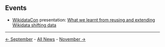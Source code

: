 <!-- LANG:EN, title="October 2019"-->

== Events ==

* [https://www.wikidata.org/wiki/Wikidata:WikidataCon_2019/Program WikidataCon] presentation: [https://www.wikidata.org/wiki/Wikidata:WikidataCon_2019/Program/Sessions/Inventaire_:_What_we_learnt_from_reusing_and_extending_Wikidata_shifting_data What we learnt from reusing and extending Wikidata shifting data]

<hr>

[[September 2019|← September]] - [[News|All News]] - [[November 2019|November →]]

